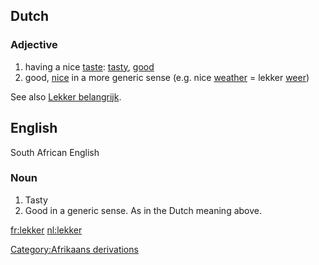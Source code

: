==Dutch==
===Adjective===
# having a nice [[taste]]: [[tasty]], [[good]]
# good, [[nice]] in a more generic sense (e.g. nice [[weather]] = lekker [[weer]])

See also [[Lekker belangrijk]].
==English==
South African English
===Noun===
# Tasty
# Good in a generic sense. As in the Dutch meaning above.
[[Category:Afrikaans derivations]]

[[fr:lekker]]
[[nl:lekker]]